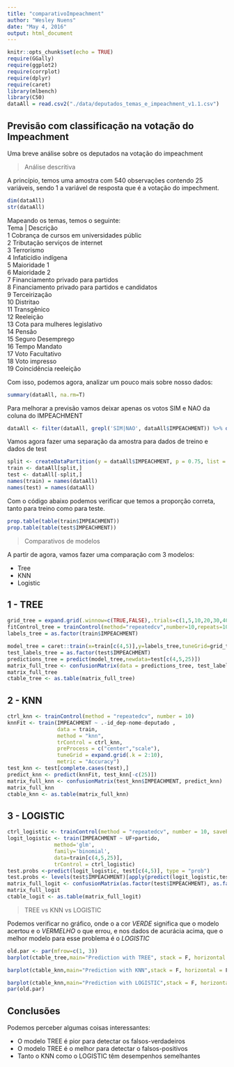```yaml
---
title: "comparativoImpeachment"
author: "Wesley Nuens"
date: "May 4, 2016"
output: html_document
---
```


```r
knitr::opts_chunk$set(echo = TRUE)
require(GGally)
require(ggplot2)
require(corrplot)
require(dplyr)
require(caret)
library(mlbench)
library(C50)
dataAll = read.csv2("./data/deputados_temas_e_impeachment_v1.1.csv")
```

## Previsão com classificação na votação do Impeachment

Uma breve análise sobre os deputados na votação do impeachment

> Análise descritiva

A princípio, temos uma amostra com 540 observações contendo 25 variáveis, sendo 1 a variável de resposta que é a votação do impechment.

```r
dim(dataAll)
str(dataAll)
```

Mapeando os temas, temos o seguinte: <br>
Tema | Descrição<br>
1	    Cobrança de cursos em universidades públic<br>
2	    Tributação serviços de internet<br>
3	    Terrorismo<br>
4	    Infaticídio indígena<br>
5	    Maioridade 1<br>
6	    Maioridade 2<br>
7	    Financiamento privado para partidos<br>
8	    Financiamento privado para partidos e candidatos<br>
9	    Terceirização<br>
10	  Distritao<br>
11	  Transgênico<br>
12	  Reeleição<br>
13	  Cota para mulheres legislativo<br>
14	  Pensão<br>
15	  Seguro Desemprego<br>
16	  Tempo Mandato<br>
17	  Voto Facultativo<br>
18	  Voto impresso<br>
19	  Coincidência reeleição<br>


Com isso, podemos agora, analizar um pouco mais sobre nosso dados:

```r
summary(dataAll, na.rm=T)
```

Para melhorar a previsão vamos deixar apenas os votos SIM e NAO da coluna do IMPEACHMENT

```r
dataAll <- filter(dataAll, grepl('SIM|NAO', dataAll$IMPEACHMENT)) %>% droplevels()
```

Vamos agora fazer uma separação da amostra para dados de treino e dados de test

```r
split <- createDataPartition(y = dataAll$IMPEACHMENT, p = 0.75, list = F)
train <- dataAll[split,]
test <- dataAll[-split,]
names(train) = names(dataAll)
names(test) = names(dataAll)
```

Com o código abaixo podemos verificar que temos a proporção correta, tanto para treino como para teste.

```r
prop.table(table(train$IMPEACHMENT))
prop.table(table(test$IMPEACHMENT))
```

> Comparativos de modelos

A partir de agora, vamos fazer uma comparação com 3 modelos:

  * Tree
  * KNN
  * Logistic

## 1 - TREE

```r
grid_tree = expand.grid(.winnow=c(TRUE,FALSE),.trials=c(1,5,10,20,30,40,50,60,70,80,90,100),.model="tree")
fitControl_tree = trainControl(method="repeatedcv",number=10,repeats=10,returnResamp="all")
labels_tree = as.factor(train$IMPEACHMENT)

model_tree = caret::train(x=train[c(4,5)],y=labels_tree,tuneGrid=grid_tree,trControl=fitControl_tree,method="C5.0",verbose=FALSE)
test_labels_tree = as.factor(test$IMPEACHMENT)
predictions_tree = predict(model_tree,newdata=test[c(4,5,25)])
matrix_full_tree <- confusionMatrix(data = predictions_tree, test_labels_tree)
matrix_full_tree
ctable_tree <- as.table(matrix_full_tree)
```

## 2 - KNN

```r
ctrl_knn <- trainControl(method = "repeatedcv", number = 10)
knnFit <- train(IMPEACHMENT ~ .-id_dep-nome-deputado , 
                data = train, 
                method = "knn", 
                trControl = ctrl_knn,
                preProcess = c("center","scale"), 
                tuneGrid = expand.grid(.k = 2:10),
                metric = "Accuracy")
test_knn <- test[complete.cases(test),]
predict_knn <- predict(knnFit, test_knn[-c(25)])
matrix_full_knn <- confusionMatrix(test_knn$IMPEACHMENT, predict_knn)
matrix_full_knn
ctable_knn <- as.table(matrix_full_knn)
```

## 3 - LOGISTIC

```r
ctrl_logistic <- trainControl(method = "repeatedcv", number = 10, savePredictions = TRUE)
logit_logistic <- train(IMPEACHMENT ~ UF+partido, 
               method='glm', 
               family='binomial', 
               data=train[c(4,5,25)], 
               trControl = ctrl_logistic)
test.probs <-predict(logit_logistic, test[c(4,5)], type = "prob")
test.probs <- levels(test$IMPEACHMENT)[apply(predict(logit_logistic,test[c(4,5)],type="prob"), 1, which.max)]
matrix_full_logit <- confusionMatrix(as.factor(test$IMPEACHMENT), as.factor(test.probs))
matrix_full_logit
ctable_logit <- as.table(matrix_full_logit)
```

> TREE vs KNN vs LOGISTIC

Podemos verificar no gráfico, onde o a cor *VERDE* significa que o modelo acertou e o *VERMELHO* o que errou, e nos dados de acurácia acima, que o melhor modelo para esse problema é o *LOGISTIC*

```r
old.par <- par(mfrow=c(1, 3))
barplot(ctable_tree,main="Prediction with TREE", stack = F, horizontal = F,beside=TRUE, col=c("green", "red", "red", "green"))

barplot(ctable_knn,main="Prediction with KNN",stack = F, horizontal = F,beside=TRUE,col=c("green", "red", "red", "green"))

barplot(ctable_knn,main="Prediction with LOGISTIC",stack = F, horizontal = F, beside=TRUE,col=c("green", "red", "red", "green"))
par(old.par)
```

## Conclusões

Podemos perceber algumas coisas interessantes:

  * O modelo TREE é pior para detectar os falsos-verdadeiros 
  * O modelo TREE é o melhor para detectar o falsos-positivos
  * Tanto o KNN como o LOGISTIC têm desempenhos semelhantes
  
